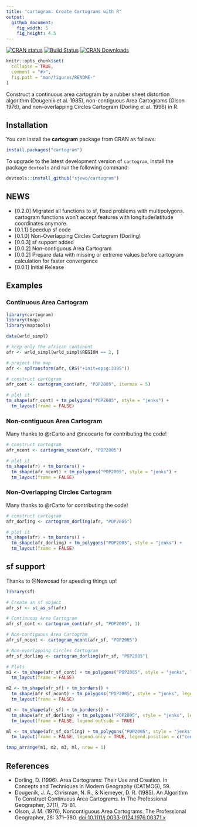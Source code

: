 ```yaml
---
title: "cartogram: Create Cartograms with R"
output:
  github_document:
    fig_width: 5
    fig_height: 4.5
---
```


[![CRAN status](http://www.r-pkg.org/badges/version/cartogram)](https://cran.r-project.org/package=cartogram)
[![Build Status](https://travis-ci.org/sjewo/cartogram.svg?branch=master)](https://travis-ci.org/sjewo/cartogram)
[![CRAN Downloads](http://cranlogs.r-pkg.org/badges/cartogram)](https://cran.r-project.org/package=cartogram)

```r
knitr::opts_chunk$set(
  collapse = TRUE,
  comment = "#>",
  fig.path = "man/figures/README-"
)
```

Construct a continuous area cartogram by a rubber sheet distortion algorithm (Dougenik et al. 1985), non-contiguous Area Cartograms (Olson 1976), and non-overlapping Circles Cartogram (Dorling el al. 1996) in R.

## Installation

You can install the **cartogram** package from CRAN as follows:

```r
install.packages("cartogram")
```

To upgrade to the latest development version of `cartogram`, install the package `devtools` and run the following command:

```r
devtools::install_github("sjewo/cartogram")
```

## NEWS
* [0.2.0] Migrated all functions to sf, fixed problems with multipolygons.
          cartogram functions won't accept features with longitude/latitude coordinates anymore.
* [0.1.1] Speedup sf code 
* [0.1.0] Non-Overlapping Circles Cartogram (Dorling)
* [0.0.3] sf support added
* [0.0.2] Non-contiguous Area Cartogram
* [0.0.2] Prepare data with missing or extreme values before cartogram calculation for faster convergence
* [0.0.1] Initial Release

## Examples

### Continuous Area Cartogram

```r
library(cartogram)
library(tmap)
library(maptools)

data(wrld_simpl)

# keep only the african continent
afr <- wrld_simpl[wrld_simpl$REGION == 2, ]

# project the map
afr <- spTransform(afr, CRS("+init=epsg:3395"))

# construct cartogram
afr_cont <- cartogram_cont(afr, "POP2005", itermax = 5)

# plot it
tm_shape(afr_cont) + tm_polygons("POP2005", style = "jenks") +
  tm_layout(frame = FALSE)
```

### Non-contiguous Area Cartogram

Many thanks to @rCarto and @neocarto for contributing the code!

```r
# construct cartogram
afr_ncont <- cartogram_ncont(afr, "POP2005")

# plot it
tm_shape(afr) + tm_borders() +
  tm_shape(afr_ncont) + tm_polygons("POP2005", style = "jenks") +
  tm_layout(frame = FALSE)
```

### Non-Overlapping Circles Cartogram

Many thanks to @rCarto for contributing the code!

```r
# construct cartogram
afr_dorling <- cartogram_dorling(afr, "POP2005")

# plot it
tm_shape(afr) + tm_borders() +
  tm_shape(afr_dorling) + tm_polygons("POP2005", style = "jenks") +
  tm_layout(frame = FALSE)
```

## sf support

Thanks to @Nowosad for speeding things up!

```r
library(sf)

# Create an sf object
afr_sf <- st_as_sf(afr)

# Continuous Area Cartogram
afr_sf_cont <- cartogram_cont(afr_sf, "POP2005", 3)

# Non-contiguous Area Cartogram
afr_sf_ncont <- cartogram_ncont(afr_sf, "POP2005")

# Non-overlapping Circles Cartogram
afr_sf_dorling <- cartogram_dorling(afr_sf, "POP2005")

# Plots
m1 <- tm_shape(afr_sf_cont) + tm_polygons("POP2005", style = "jenks", legend.show = FALSE) +
  tm_layout(frame = FALSE)

m2 <- tm_shape(afr_sf) + tm_borders() + 
  tm_shape(afr_sf_ncont) + tm_polygons("POP2005", style = "jenks", legend.show = FALSE) +
  tm_layout(frame = FALSE)

m3 <- tm_shape(afr_sf) + tm_borders() + 
  tm_shape(afr_sf_dorling) + tm_polygons("POP2005", style = "jenks", legend.show = FALSE) +
  tm_layout(frame = FALSE, legend.outside = TRUE)

ml <- tm_shape(afr_sf_dorling) + tm_polygons("POP2005", style = "jenks") +
  tm_layout(frame = FALSE, legend.only = TRUE, legend.position = c("center", "center"))

tmap_arrange(m1, m2, m3, ml, nrow = 1)
```

## References

* Dorling, D. (1996). Area Cartograms: Their Use and Creation. In Concepts and Techniques in Modern Geography (CATMOG), 59.
* Dougenik, J. A., Chrisman, N. R., & Niemeyer, D. R. (1985). An Algorithm To Construct Continuous Area Cartograms. In The Professional Geographer, 37(1), 75-81.
* Olson, J. M. (1976), Noncontiguous Area Cartograms. The Professional Geographer, 28: 371–380. [doi:10.1111/j.0033-0124.1976.00371.x](https://doi.org/10.1111/j.0033-0124.1976.00371.x)
